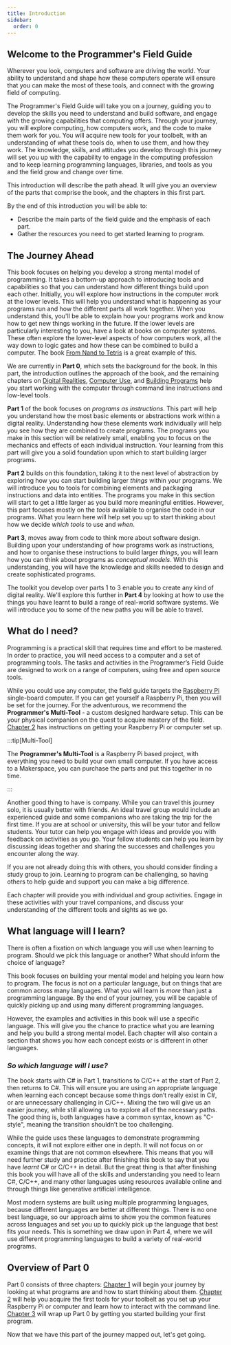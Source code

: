 ```yaml
---
title: Introduction
sidebar:
  order: 0
---
```


<div class="not-content">
  <YouTube id="P1gjMRUbaEI" params="fs=1&modestbranding=1&rel=0"/>
</div>

## Welcome to the Programmer's Field Guide

Wherever you look, computers and software are driving the world. Your ability to understand and shape how these computers operate will ensure that you can make the most of these tools, and connect with the growing field of computing.

The Programmer's Field Guide will take you on a journey, guiding you to develop the skills you need to understand and build software, and engage with the growing capabilities that computing offers. Through your journey, you will explore computing, how computers work, and the code to make them work for you. You will acquire new tools for your toolbelt, with an understanding of what these tools do, when to use them, and how they work. The knowledge, skills, and attitudes you develop through this journey will set you up with the capability to engage in the computing profession and to keep learning programming languages, libraries, and tools as you and the field grow and change over time.

This introduction will describe the path ahead. It will give you an overview of the parts that comprise the book, and the chapters in this first part.

By the end of this introduction you will be able to:

- Describe the main parts of the field guide and the emphasis of each part.
- Gather the resources you need to get started learning to program.

## The Journey Ahead

This book focuses on helping you develop a strong mental model of programming. It takes a bottom-up approach to introducing tools and capabilities so that you can understand how different things build upon each other. Initially, you will explore how instructions in the computer work at the lower levels. This will help you understand what is happening as your programs run and how the different parts all work together. When you understand this, you'll be able to explain how your programs work and know how to get new things working in the future. If the lower levels are particularly interesting to you, have a look at books on computer systems. These often explore the lower-level aspects of how computers work, all the way down to logic gates and how these can be combined to build a computer. The book [From Nand to Tetris](https://www.nand2tetris.org) is a great example of this.

We are currently in **Part 0**, which sets the background for the book. In this part, the introduction outlines the approach of the book, and the remaining chapters on [Digital Realities](/book/part-0-getting-started/1-digital-realities/0-overview), [Computer Use](/book/part-0-getting-started/2-computer-use/0-overview), and [Building Programs](/book/part-0-getting-started/3-building-programs/0-overview) help you start working with the computer through command line instructions and low-level tools.

**Part 1** of the book focuses on *programs as instructions*. This part will help you understand how the most basic elements or abstractions work within a digital reality. Understanding how these elements work individually will help you see how they are combined to create programs. The programs you make in this section will be relatively small, enabling you to focus on the mechanics and effects of each individual instruction. Your learning from this part will give you a solid foundation upon which to start building larger programs.

**Part 2** builds on this foundation, taking it to the next level of abstraction by exploring how you can start building larger *things* within your programs. We will introduce you to tools for combining elements and packaging instructions and data into entities. The programs you make in this section will start to get a little larger as you build more meaningful entities. However, this part focuses mostly on the *tools* available to organise the code in our programs. What you learn here will help set you up to start thinking about how we decide *which tools* to use and *when*.

**Part 3**, moves away from code to think more about software design. Building upon your understanding of how programs work as instructions, and how to organise these instructions to build larger *things*, you will learn how you can think about programs as *conceptual models*. With this understanding, you will have the knowledge and skills needed to design and create sophisticated programs.

The toolkit you develop over parts 1 to 3 enable you to create any kind of digital reality. We'll explore this further in **Part 4** by looking at how to use the things you have learnt to build a range of real-world software systems. We will introduce you to some of the new paths you will be able to travel.

## What do I need?

Programming is a practical skill that requires time and effort to be mastered. In order to practice, you will need access to a computer and a set of programming tools. The tasks and activities in the Programmer’s Field Guide are designed to work on a range of computers, using free and open source tools.

While you could use any computer, the field guide targets the [Raspberry Pi](https://www.raspberrypi.org) single-board computer. If you can get yourself a Raspberry Pi, then you will be set for the journey. For the adventurous, we recommend the **Programmer's Multi-Tool** - a custom designed hardware setup. This can be your physical companion on the quest to acquire mastery of the field. [Chapter 2](/book/part-0-getting-started/2-computer-use/0-overview) has  instructions on getting your Raspberry Pi or computer set up.

:::tip[Multi-Tool]

The **Programmer's Multi-Tool** is a Raspberry Pi based project, with everything you need to build your own small computer. If you have access to a Makerspace, you can purchase the parts and put this together in no time.

:::

Another good thing to have is company. While you can travel this journey solo, it is usually better with friends. An ideal travel group would include an experienced guide and some companions who are taking the trip for the first time. If you are at school or university, this will be your tutor and fellow students. Your tutor can help you engage with ideas and provide you with feedback on activities as you go. Your fellow students can help you learn by discussing ideas together and sharing the successes and challenges you encounter along the way.

If you are not already doing this with others, you should consider finding a study group to join. Learning to program can be challenging, so having others to help guide and support you can make a big difference.

Each chapter will provide you with individual and group activities. Engage in these activities with your travel companions, and discuss your understanding of the different tools and sights as we go.

## What language will I learn?

There is often a fixation on which language you will use when learning to program. Should we pick this language or another? What should inform the choice of language?

This book focuses on building your mental model and helping you learn how to program. The focus is not on a particular language, but on things that are common across many languages. What you will learn is *more* than just a programming language. By the end of your journey, you will be capable of quickly picking up and using many different programming languages.

However, the examples and activities in this book will use a specific language. This will give you the chance to practice what you are learning and help you build a strong mental model. Each chapter will also contain a section that shows you how each concept exists or is different in other languages.

### *So which language will I use?*

The book starts with C# in Part 1, transitions to C/C++ at the start of Part 2, then returns to C#. This will ensure you are using an appropriate language when learning each concept because some things don’t really exist in C#, or are unnecessary challenging in C/C++. Mixing the two will give us an easier journey, while still allowing us to explore all of the necessary paths. The good thing is, both languages have a common syntax, known as "C-style", meaning the transition shouldn’t be too challenging.

While the guide uses these languages to demonstrate programming concepts, it will not explore either one in depth. It will not focus on or examine things that are not common elsewhere. This means that you will need further study and practice after finishing this book to say that you have *learnt* C# or C/C++ in detail. But the great thing is that after finishing this book you will have all of the skills and understanding you need to learn C#, C/C++, and many other languages using resources available online and through things like generative artificial intelligence.

Most modern systems are built using multiple programming languages, because different languages are better at different things. There is no one best language, so our approach aims to show you the common features across languages and set you up to quickly pick up the language that best fits your needs. This is something we draw upon in Part 4, where we will use different programming languages to build a variety of real-world programs.

## Overview of Part 0

Part 0 consists of three chapters: [Chapter 1](/book/part-0-getting-started/1-digital-realities/0-overview) will begin your journey by looking at what programs are and how to start thinking about them. [Chapter 2](/book/part-0-getting-started/2-computer-use/0-overview) will help you acquire the first tools for your toolbelt as you set up your Raspberry Pi or computer and learn how to interact with the command line. [Chapter 3](/book/part-0-getting-started/3-building-programs/0-overview) will wrap up Part 0 by getting you started building your first program.

Now that we have this part of the journey mapped out, let's get going.

